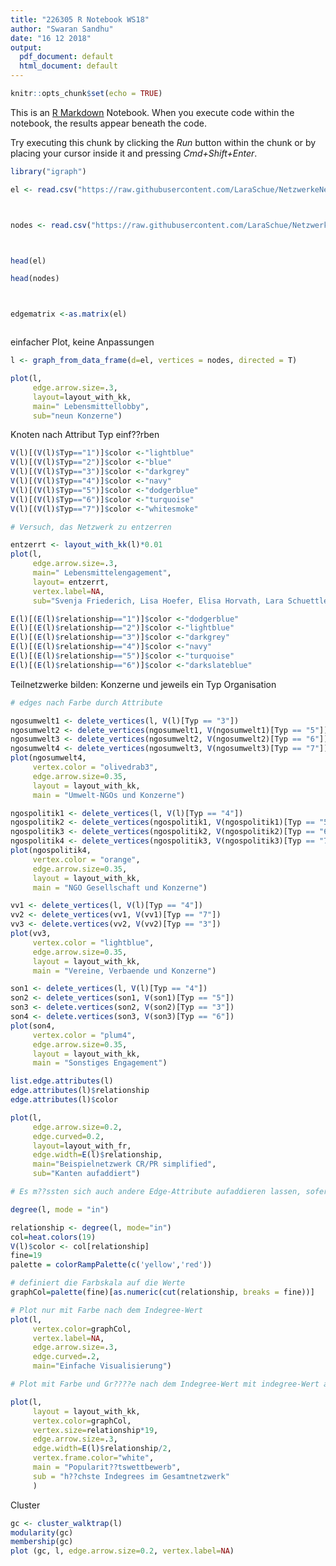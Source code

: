 ```yaml
---
title: "226305 R Notebook WS18"
author: "Swaran Sandhu"
date: "16 12 2018"
output:
  pdf_document: default
  html_document: default
---
```


```r
knitr::opts_chunk$set(echo = TRUE)
```



This is an [R Markdown](http://rmarkdown.rstudio.com) Notebook. When you execute code within the notebook, the results appear beneath the code. 

Try executing this chunk by clicking the *Run* button within the chunk or by placing your cursor inside it and pressing *Cmd+Shift+Enter*. 
```r
library("igraph")
```




```r



el <- read.csv("https://raw.githubusercontent.com/LaraSchue/NetzwerkeNestle/master/20190312_12.00_edges.csv", header=T, as.is=T, sep = ",")



nodes <- read.csv("https://raw.githubusercontent.com/LaraSchue/NetzwerkeNestle/master/20190312_12.00_nodes.csv", header=T, as.is=T, sep = ",")



head(el)

head(nodes)



edgematrix <-as.matrix(el)



```
einfacher Plot, keine Anpassungen
```r
l <- graph_from_data_frame(d=el, vertices = nodes, directed = T)

plot(l, 
     edge.arrow.size=.3, 
     layout=layout_with_kk, 
     main=" Lebensmittellobby",
     sub="neun Konzerne")
```
Knoten nach Attribut Typ einf??rben
```r

V(l)[(V(l)$Typ=="1")]$color <-"lightblue"
V(l)[(V(l)$Typ=="2")]$color <-"blue"
V(l)[(V(l)$Typ=="3")]$color <-"darkgrey"
V(l)[(V(l)$Typ=="4")]$color <-"navy"
V(l)[(V(l)$Typ=="5")]$color <-"dodgerblue"
V(l)[(V(l)$Typ=="6")]$color <-"turquoise"
V(l)[(V(l)$Typ=="7")]$color <-"whitesmoke"

# Versuch, das Netzwerk zu entzerren

entzerrt <- layout_with_kk(l)*0.01
plot(l, 
     edge.arrow.size=.3,
     main=" Lebensmittelengagement",
     layout= entzerrt,
     vertex.label=NA, 
     sub="Svenja Friederich, Lisa Hoefer, Elisa Horvath, Lara Schuettler, Katja Wanke")

```

```r
E(l)[(E(l)$relationship=="1")]$color <-"dodgerblue"
E(l)[(E(l)$relationship=="2")]$color <-"lightblue"
E(l)[(E(l)$relationship=="3")]$color <-"darkgrey"
E(l)[(E(l)$relationship=="4")]$color <-"navy"
E(l)[(E(l)$relationship=="5")]$color <-"turquoise"
E(l)[(E(l)$relationship=="6")]$color <-"darkslateblue"
```

Teilnetzwerke bilden: Konzerne und jeweils ein Typ Organisation
```r
# edges nach Farbe durch Attribute 

ngosumwelt1 <- delete_vertices(l, V(l)[Typ == "3"])
ngosumwelt2 <- delete_vertices(ngosumwelt1, V(ngosumwelt1)[Typ == "5"])
ngosumwelt3 <- delete_vertices(ngosumwelt2, V(ngosumwelt2)[Typ == "6"])
ngosumwelt4 <- delete_vertices(ngosumwelt3, V(ngosumwelt3)[Typ == "7"])
plot(ngosumwelt4,
     vertex.color = "olivedrab3",
     edge.arrow.size=0.35,
     layout = layout_with_kk,
     main = "Umwelt-NGOs und Konzerne")
```
```r
ngospolitik1 <- delete_vertices(l, V(l)[Typ == "4"])
ngospolitik2 <- delete_vertices(ngospolitik1, V(ngospolitik1)[Typ == "5"])
ngospolitik3 <- delete_vertices(ngospolitik2, V(ngospolitik2)[Typ == "6"])
ngospolitik4 <- delete_vertices(ngospolitik3, V(ngospolitik3)[Typ == "7"])
plot(ngospolitik4,
     vertex.color = "orange",
     edge.arrow.size=0.35,
     layout = layout_with_kk,
     main = "NGO Gesellschaft und Konzerne")
```
```r
vv1 <- delete_vertices(l, V(l)[Typ == "4"])
vv2 <- delete_vertices(vv1, V(vv1)[Typ == "7"])
vv3 <- delete.vertices(vv2, V(vv2)[Typ == "3"])
plot(vv3,
     vertex.color = "lightblue",
     edge.arrow.size=0.35,
     layout = layout_with_kk,
     main = "Vereine, Verbaende und Konzerne")
```
```r
son1 <- delete_vertices(l, V(l)[Typ == "4"])
son2 <- delete_vertices(son1, V(son1)[Typ == "5"])
son3 <- delete.vertices(son2, V(son2)[Typ == "3"])
son4 <- delete.vertices(son3, V(son3)[Typ == "6"])
plot(son4,
     vertex.color = "plum4",
     edge.arrow.size=0.35,
     layout = layout_with_kk,
     main = "Sonstiges Engagement")
```

```r
list.edge.attributes(l)
edge.attributes(l)$relationship
edge.attributes(l)$color

plot(l,
     edge.arrow.size=0.2,
     edge.curved=0.2,
     layout=layout_with_fr,
     edge.width=E(l)$relationship,
     main="Beispielnetzwerk CR/PR simplified", 
     sub="Kanten aufaddiert")

# Es m??ssten sich auch andere Edge-Attribute aufaddieren lassen, sofern diese numerisch codiert sind. Das m??ssten Sie ausprobieren.

```

```r

degree(l, mode = "in")

relationship <- degree(l, mode="in")
col=heat.colors(19)
V(l)$color <- col[relationship]
fine=19
palette = colorRampPalette(c('yellow','red'))

# definiert die Farbskala auf die Werte
graphCol=palette(fine)[as.numeric(cut(relationship, breaks = fine))]

# Plot nur mit Farbe nach dem Indegree-Wert
plot(l, 
     vertex.color=graphCol,
     vertex.label=NA,
     edge.arrow.size=.3,
     edge.curved=.2,
     main="Einfache Visualisierung")

# Plot mit Farbe und Gr????e nach dem Indegree-Wert mit indegree-Wert als Beschriftung

plot(l, 
     layout = layout_with_kk,
     vertex.color=graphCol, 
     vertex.size=relationship*19, 
     edge.arrow.size=.3,
     edge.width=E(l)$relationship/2,
     vertex.frame.color="white",
     main = "Popularit??tswettbewerb",
     sub = "h??chste Indegrees im Gesamtnetzwerk"
     )

```
Cluster
```r
gc <- cluster_walktrap(l)
modularity(gc)
membership(gc)
plot (gc, l, edge.arrow.size=0.2, vertex.label=NA)
```

